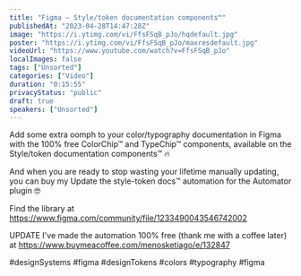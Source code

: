 ```yaml
---
title: "Figma — Style/token documentation components™"
publishedAt: "2023-04-28T14:47:28Z"
image: "https://i.ytimg.com/vi/FfsFSqB_pJo/hqdefault.jpg"
poster: "https://i.ytimg.com/vi/FfsFSqB_pJo/maxresdefault.jpg"
videoUrl: "https://www.youtube.com/watch?v=FfsFSqB_pJo"
localImages: false
tags: ["Unsorted"]
categories: ["Video"]
duration: "0:15:55"
privacyStatus: "public"
draft: true
speakers: ["Unsorted"]
---
```

Add some extra oomph to your color/typography documentation in Figma with the 100% free ColorChip™ and TypeChip™ components, available on the Style/token documentation components™ 🔥

And when you are ready to stop wasting your lifetime manually updating, you can buy my Update the style-token docs™ automation for the Automator plugin 🤓

Find the library at 
https://www.figma.com/community/file/1233490043546742002

UPDATE
I've made the automation 100% free (thank me with a coffee later) at
https://www.buymeacoffee.com/menosketiago/e/132847

#designSystems #figma #designTokens #colors #typography #figma
